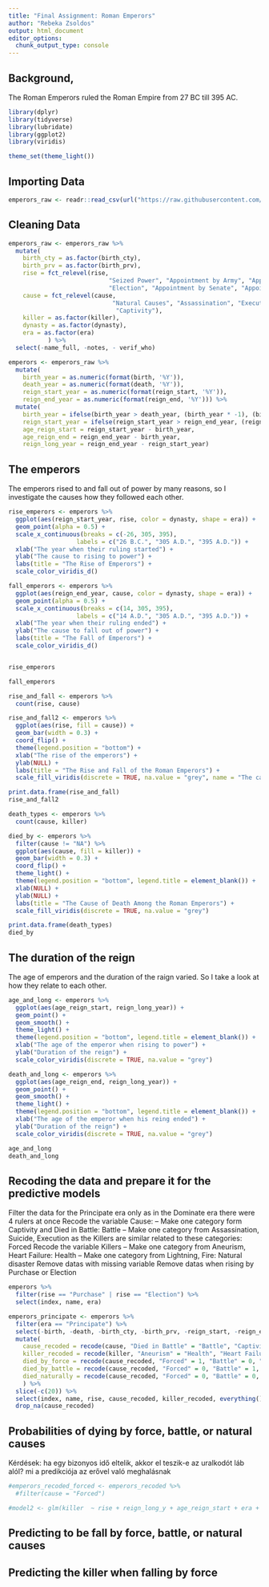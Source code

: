 ```yaml
---
title: "Final Assignment: Roman Emperors"
author: "Rebeka Zsoldos"
output: html_document
editor_options:
  chunk_output_type: console
---
```

## Background,

The Roman Emperors ruled the Roman Empire from 27 BC till 395 AC.

```r
library(dplyr)
library(tidyverse)
library(lubridate)
library(ggplot2)
library(viridis)

theme_set(theme_light())
```

## Importing Data

```r
emperors_raw <- readr::read_csv(url("https://raw.githubusercontent.com/rfordatascience/tidytuesday/master/data/2019/2019-08-13/emperors.csv"), na = c("NA", "Unknown"))

```

## Cleaning Data


``` r
emperors_raw <- emperors_raw %>%
  mutate(
    birth_cty = as.factor(birth_cty),
    birth_prv = as.factor(birth_prv),
    rise = fct_relevel(rise, 
                            "Seized Power", "Appointment by Army", "Appointment by Praetorian Guard", "Purchase",
                            "Election", "Appointment by Senate", "Appointment by Emperor", "Birthright"),
    cause = fct_relevel(cause, 
                             "Natural Causes", "Assassination", "Execution",  "Suicide", "Died in Battle",
                              "Captivity"),
    killer = as.factor(killer),
    dynasty = as.factor(dynasty),
    era = as.factor(era)
           ) %>%
  select(-name_full, -notes, - verif_who)

emperors <- emperors_raw %>%
  mutate(
    birth_year = as.numeric(format(birth, '%Y')),
    death_year = as.numeric(format(death, '%Y')),
    reign_start_year = as.numeric(format(reign_start, '%Y')),
    reign_end_year = as.numeric(format(reign_end, '%Y'))) %>%
  mutate(
    birth_year = ifelse(birth_year > death_year, (birth_year * -1), (birth_year * 1)),
    reign_start_year = ifelse(reign_start_year > reign_end_year, (reign_start_year * -1), (reign_start_year * 1)),
    age_reign_start = reign_start_year - birth_year,
    age_reign_end = reign_end_year - birth_year,
    reign_long_year = reign_end_year - reign_start_year)
```


## The emperors

The emperors rised to and fall out of power by many reasons, so I investigate the causes how they followed each other.

``` r

rise_emperors <- emperors %>%
  ggplot(aes(reign_start_year, rise, color = dynasty, shape = era)) +
  geom_point(alpha = 0.5) +
  scale_x_continuous(breaks = c(-26, 305, 395),
                   labels = c("26 B.C.", "305 A.D.", "395 A.D.")) +
  xlab("The year when their ruling started") +
  ylab("The cause to rising to power") +
  labs(title = "The Rise of Emperors") +
  scale_color_viridis_d()

fall_emperors <- emperors %>%
  ggplot(aes(reign_end_year, cause, color = dynasty, shape = era)) +
  geom_point(alpha = 0.5) +
  scale_x_continuous(breaks = c(14, 305, 395),
                   labels = c("14 A.D.", "305 A.D.", "395 A.D.")) +
  xlab("The year when their ruling ended") +
  ylab("The cause to fall out of power") +
  labs(title = "The Fall of Emperors") +
  scale_color_viridis_d()


rise_emperors

fall_emperors

rise_and_fall <- emperors %>%
  count(rise, cause)

rise_and_fall2 <- emperors %>%
  ggplot(aes(rise, fill = cause)) +
  geom_bar(width = 0.3) +
  coord_flip() +
  theme(legend.position = "bottom") +
  xlab("The rise of the emperors") +
  ylab(NULL) +
  labs(title = "The Rise and Fall of the Roman Emperors") +
  scale_fill_viridis(discrete = TRUE, na.value = "grey", name = "The cause of death")

print.data.frame(rise_and_fall)
rise_and_fall2

death_types <- emperors %>%
  count(cause, killer)

died_by <- emperors %>%
  filter(cause != "NA") %>%
  ggplot(aes(cause, fill = killer)) +
  geom_bar(width = 0.3) +
  coord_flip() +
  theme_light() +
  theme(legend.position = "bottom", legend.title = element_blank()) +
  xlab(NULL) +
  ylab(NULL) +
  labs(title = "The Cause of Death Among the Roman Emperors") +
  scale_fill_viridis(discrete = TRUE, na.value = "grey")

print.data.frame(death_types)
died_by

```


## The duration of the reign

The age of emperors and the duration of the raign varied. So I take a look at how they relate to each other. 

``` r
age_and_long <- emperors %>%
  ggplot(aes(age_reign_start, reign_long_year)) +
  geom_point() +
  geom_smooth() +
  theme_light() +
  theme(legend.position = "bottom", legend.title = element_blank()) +
  xlab("The age of the emperor when rising to power") +
  ylab("Duration of the reign") +
  scale_color_viridis(discrete = TRUE, na.value = "grey")

death_and_long <- emperors %>%
  ggplot(aes(age_reign_end, reign_long_year)) +
  geom_point() +
  geom_smooth() +
  theme_light() +
  theme(legend.position = "bottom", legend.title = element_blank()) +
  xlab("The age of the emperor when his reing ended") +
  ylab("Duration of the reign") +
  scale_color_viridis(discrete = TRUE, na.value = "grey")

age_and_long
death_and_long
```


## Recoding the data and prepare it for the predictive models

Filter the data for the Principate era only as in the Dominate era there were 4 rulers at once
Recode the variable Cause:
-- Make one category form Captivity and Died in Battle: Battle
-- Make one category from Assassination, Suicide, Execution as the Killers are similar related to these categories: Forced
Recode the variable Killers
-- Make one category from Aneurism, Heart Failure: Health
-- Make one category from Lightning, Fire: Natural disaster
Remove datas with missing variable
Remove datas when rising by Purchase or Election


```r
emperors %>%
  filter(rise == "Purchase" | rise == "Election") %>%
  select(index, name, era)

emperors_principate <- emperors %>%
  filter(era == "Principate") %>%
  select(-birth, -death, -birth_cty, -birth_prv, -reign_start, -reign_end, -era) %>%
  mutate(
    cause_recoded = recode(cause, "Died in Battle" = "Battle", "Captivity" = "Battle", "Assassination" = "Forced", "Suicide" = "Forced", "Execution" = "Forced"),
    killer_recoded = recode(killer, "Aneurism" = "Health", "Heart Failure" = "Health", "Disease" = "Health", "Lightning" = "Natural Phenomenon", "Fire" = "Natural Phenomenon", "Wife" = "Other Opponents", "Court Officials" = "Other Opponents", "Usurper" = "Other Opponents"),
    died_by_force = recode(cause_recoded, "Forced" = 1, "Battle" = 0, "Natural Causes" = 0),
    died_by_battle = recode(cause_recoded, "Forced" = 0, "Battle" = 1, "Natural Causes" = 0),
    died_naturally = recode(cause_recoded, "Forced" = 0, "Battle" = 0, "Natural Causes" = 1)
    ) %>%
  slice(-c(20)) %>%
  select(index, name, rise, cause_recoded, killer_recoded, everything(), -cause, -killer, - birth_year, -death_year) %>%
  drop_na(cause_recoded)
```



## Probabilities of dying by force, battle, or natural causes

Kérdések: ha egy bizonyos idő eltelik, akkor el teszik-e az uralkodót láb alól?
mi a predikciója az erővel való meghalásnak

``` r
#emperors_recoded_forced <- emperors_recoded %>%
  #filter(cause = "Forced")

#model2 <- glm(killer  ~ rise + reign_long_y + age_reign_start + era + dynasty, data = emperors_recoded, family = "gaussian")

```

## Predicting to be fall by force, battle, or natural causes

## Predicting the killer when falling by force

